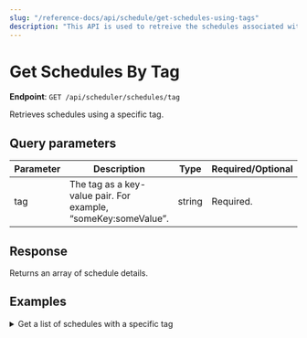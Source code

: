 ```yaml
---
slug: "/reference-docs/api/schedule/get-schedules-using-tags"
description: "This API is used to retreive the schedules associated with a specific tag."
---
```


# Get Schedules By Tag

**Endpoint**: `GET /api/scheduler/schedules/tag`

Retrieves schedules using a specific tag.

## Query parameters

| Parameter | Description | Type | Required/Optional | 
| --------- | ----------- | ---- | ----------------- | 
| tag | The tag as a key-value pair. For example, “someKey:someValue”. | string | Required. | 

## Response

Returns an array of schedule details.

## Examples

<details>
<summary>Get a list of schedules with a specific tag</summary>

**Request**

```shell
curl -X 'GET' \
  'https://<YOUR-CLUSTER>/api/scheduler/schedules/tags?tag=team%3Adocs' \
  -H 'accept: application/json' \
  -H 'X-Authorization: <TOKEN>'
```

**Response**

```json
[
  {
    "name": "assignPR",
    "cronExpression": "0 * * ? * *",
    "runCatchupScheduleInstances": false,
    "paused": true,
    "startWorkflowRequest": {
      "name": "github_pr_reviewer_assignment",
      "version": 2,
      "correlationId": "",
      "input": {},
      "taskToDomain": {},
      "priority": 0
    },
    "zoneId": "UTC",
    "createTime": 1748866217788,
    "updatedTime": 1748866349489,
    "createdBy": "john.doe@acme.com",
    "updatedBy": "john.doe@acme.com",
    "description": "Sample scheduler for running workflow every 2 mins",
    "orgId": "0000",
    "queueMsgId": "assignPR"
  }
]
```

</details>